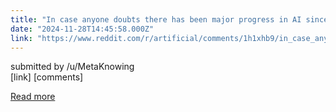 ```yaml
---
title: "In case anyone doubts there has been major progress in AI since GPT-4 launched"
date: "2024-11-28T14:45:58.000Z"
link: "https://www.reddit.com/r/artificial/comments/1h1xhb9/in_case_anyone_doubts_there_has_been_major/"
---
```


submitted by    /u/MetaKnowing  
 [link]   [comments]

[Read more](https://www.reddit.com/r/artificial/comments/1h1xhb9/in_case_anyone_doubts_there_has_been_major/)
